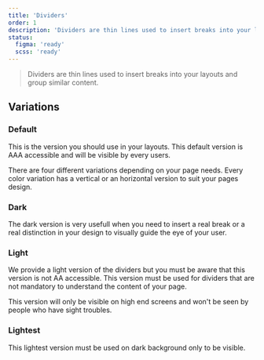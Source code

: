 ```yaml
---
title: 'Dividers'
order: 1
description: 'Dividers are thin lines used to insert breaks into your layouts and group similar content.'
status:
  figma: 'ready'
  scss: 'ready'
---
```


> Dividers are thin lines used to insert breaks into your layouts and group similar content.

## Variations

### Default

This is the version you should use in your layouts. This default version is AAA accessible and will be visible by every users.

There are four different variations depending on your page needs. Every color variation has a vertical or an horizontal version to suit your pages design.

### Dark

The dark version is very usefull when you need to insert a real break or a real distinction in your design to visually guide the eye of your user.

### Light

We provide a light version of the dividers but you must be aware that this version is not AA accessible. This version must be used for dividers that are not mandatory to understand the content of your page.

<Highlight theme="warning" title="Be aware">

This version will only be visible on high end screens and won't be seen by people who have sight troubles.

</Highlight>

### Lightest

This lightest version must be used on dark background only to be visible.


